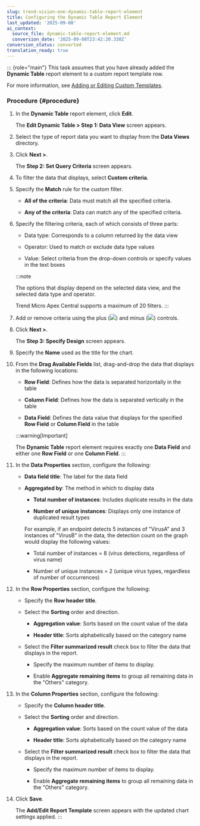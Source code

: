 ```yaml
---
slug: trend-vision-one-dynamic-table-report-element
title: Configuring the Dynamic Table Report Element
last_updated: '2025-09-08'
ai_context:
  source_file: dynamic-table-report-element.md
  conversion_date: '2025-09-08T23:42:20.338Z'
conversion_status: converted
translation_ready: true
---
```


::: {role="main"}
This task assumes that you have already added the **Dynamic Table** report element to a custom report template row.

For more information, see [Adding or Editing Custom Templates](adding-or-editing-custom-templates.mdx).

### Procedure {#procedure}

1.  In the **Dynamic Table** report element, click **Edit**.

    The **Edit Dynamic Table \> Step 1: Data View** screen appears.

2.  Select the type of report data you want to display from the **Data Views** directory.

3.  Click **Next \>**.

    The **Step 2: Set Query Criteria** screen appears.

4.  To filter the data that displays, select **Custom criteria**.

5.  Specify the **Match** rule for the custom filter.

    - **All of the criteria**: Data must match all the specified criteria.

    - **Any of the criteria**: Data can match any of the specified criteria.

6.  Specify the filtering criteria, each of which consists of three parts:

    - Data type: Corresponds to a column returned by the data view

    - Operator: Used to match or exclude data type values

    - Value: Select criteria from the drop-down controls or specify values in the text boxes

    :::note

    The options that display depend on the selected data view, and the selected data type and operator.

    Trend Micro Apex Central supports a maximum of 20 filters.
    :::

7.  Add or remove criteria using the plus (![](/images/icon_add_criteria=GUID-4689DC18-D66C-4A83-8B5C-FD8A3F3BAE8C=1=en-us=Low.webp)) and minus (![](/images/icon_remove_criteria=GUID-A282B7A3-F83E-4395-B290-817619C7A5ED=1=en-us=Low.webp)) controls.

8.  Click **Next \>**.

    The **Step 3: Specify Design** screen appears.

9.  Specify the **Name** used as the title for the chart.

10. From the **Drag Available Fields** list, drag-and-drop the data that displays in the following locations:

    - **Row Field**: Defines how the data is separated horizontally in the table

    - **Column Field**: Defines how the data is separated vertically in the table

    - **Data Field**: Defines the data value that displays for the specified **Row Field** or **Column Field** in the table

    :::warning[Important]

    The **Dynamic Table** report element requires exactly one **Data Field** and either one **Row Field** or one **Column Field**.
    :::

11. In the **Data Properties** section, configure the following:

    - **Data field title**: The label for the data field

    - **Aggregated by**: The method in which to display data

      - **Total number of instances**: Includes duplicate results in the data

      - **Number of unique instances**: Displays only one instance of duplicated result types

      For example, if an endpoint detects 5 instances of "VirusA" and 3 instances of "VirusB" in the data, the detection count on the graph would display the following values:

      - Total number of instances = 8 (virus detections, regardless of virus name)

      - Number of unique instances = 2 (unique virus types, regardless of number of occurrences)

12. In the **Row Properties** section, configure the following:

    - Specify the **Row header title**.

    - Select the **Sorting** order and direction.

      - **Aggregation value**: Sorts based on the count value of the data

      - **Header title**: Sorts alphabetically based on the category name

    - Select the **Filter summarized result** check box to filter the data that displays in the report.

      - Specify the maximum number of items to display.

      - Enable **Aggregate remaining items** to group all remaining data in the "Others" category.

13. In the **Column Properties** section, configure the following:

    - Specify the **Column header title**.

    - Select the **Sorting** order and direction.

      - **Aggregation value**: Sorts based on the count value of the data

      - **Header title**: Sorts alphabetically based on the category name

    - Select the **Filter summarized result** check box to filter the data that displays in the report.

      - Specify the maximum number of items to display.

      - Enable **Aggregate remaining items** to group all remaining data in the "Others" category.

14. Click **Save**.

    The **Add/Edit Report Template** screen appears with the updated chart settings applied.
:::
